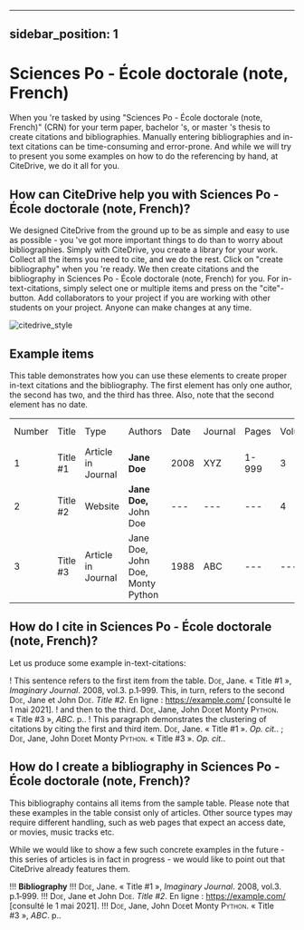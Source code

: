 
---
sidebar_position: 1
---

# Sciences Po - École doctorale (note, French)

When you 're tasked by using "Sciences Po - École doctorale (note, French)" (CRN) for your term paper, bachelor 's, or master 's thesis to create citations and bibliographies.
Manually entering bibliographies and in-text citations can be time-consuming and error-prone. And while we will try to present you some examples on how to do the referencing by hand, at CiteDrive, we do it all for you.

<!---
## About  Sciences Po - École doctorale (note, French)

* Title: Sciences Po - École doctorale (note, French)
* Short Title (Id): CRN)
* Authors: Sciences Po - École doctorale (note, French)
* Download: Sciences Po - École doctorale (note, French)
 --->

## How can CiteDrive help you with Sciences Po - École doctorale (note, French)?

We designed CiteDrive from the ground up to be as simple and easy to use as possible - you 've got more important things to do than to worry about bibliographies. Simply with CiteDrive, you create a library for your work. Collect all the items you need to cite, and we do the rest. Click on "create bibliography" when you 're ready. We then create citations and the bibliography in Sciences Po - École doctorale (note, French) for you. For in-text-citations, simply select one or multiple items and press on the "cite"-button. Add collaborators to your project if you are working with other students on your project. Anyone can make changes at any time.


![citedrive_style](images/sciences-po--ecole-doctorale-note-french.svg "Choose Sciences Po - École doctorale (note, French) in the CiteDrive App")


## Example items

This table demonstrates how you can use these elements to create proper in-text citations and the bibliography. The first element has only one author, the second has two, and the third has three. Also, note that the second element has no date.


<table>
  <tr>
   <td>Number
   </td>
   <td>Title
   </td>
   <td>Type
   </td>
   <td>Authors
   </td>
   <td>Date
   </td>
   <td>Journal
   </td>
   <td>Pages
   </td>
   <td>Volume
   </td>
   <td>Issue
   </td>
   <td>Access Date
   </td>
  </tr>
  <tr>
   <td>1
   </td>
   <td>Title #1
   </td>
   <td>Article in Journal
   </td>
   <td><strong>Jane Doe</strong>
   </td>
   <td>2008
   </td>
   <td>XYZ
   </td>
   <td>1-999
   </td>
   <td>3
   </td>
   <td>2
   </td>
   <td>--
   </td>
  </tr>
  <tr>
   <td>
2
   </td>
   <td>Title #2
   </td>
   <td>Website
   </td>
   <td><strong>Jane Doe, </strong>John Doe
   </td>
   <td>---
   </td>
   <td>---
   </td>
   <td>---
   </td>
   <td>4
   </td>
   <td>---
   </td>
   <td>2020-05-01
   </td>
  </tr>
  <tr>
   <td>3
   </td>
   <td>Title #3
   </td>
   <td>Article in Journal
   </td>
   <td>Jane Doe, John Doe, Monty Python
   </td>
   <td>1988
   </td>
   <td>ABC
   </td>
   <td>---
   </td>
   <td>---
   </td>
   <td>16
   </td>
   <td>---
   </td>
  </tr>
</table>



## How do I cite in  Sciences Po - École doctorale (note, French)?

Let us produce some example in-text-citations:

! This sentence refers to the first item from the table. <span style="font-variant:small-caps;">Doe</span>, Jane. « Title #1 », <i>Imaginary Journal</i>. 2008, vol.3. p.1‑999.  This, in turn, refers to the second <span style="font-variant:small-caps;">Doe</span>, Jane et John  <span style="font-variant:small-caps;">Doe</span>. <i>Title #2</i>. En ligne : https://example.com/ [consulté le 1 mai 2021]. 
! and then to the third.  <span style="font-variant:small-caps;">Doe</span>, Jane, John <span style="font-variant:small-caps;">Doe</span>et Monty <span style="font-variant:small-caps;">Python</span>. « Title #3 », <i>ABC</i>. p.. 
! This paragraph demonstrates the clustering of citations by citing the first and third item. <span style="font-variant:small-caps;">Doe</span>, Jane. « Title #1 ». <i>Op. cit.</i>. ; <span style="font-variant:small-caps;">Doe</span>, Jane, John <span style="font-variant:small-caps;">Doe</span>et Monty <span style="font-variant:small-caps;">Python</span>. « Title #3 ». <i>Op. cit.</i>.



## How do I create a bibliography in Sciences Po - École doctorale (note, French)?

This bibliography contains all items from the sample table. Please note that these examples in the table consist only of articles. Other source types may require different handling, such as web pages that expect an access date, or movies, music tracks etc.

While we would like to show a few such concrete examples in the future - this series of articles is in fact in progress - we would like to point out that CiteDrive already features them.


!!! **Bibliography**
!!! <span style="font-variant:small-caps;">Doe</span>, Jane. « Title #1 », <i>Imaginary Journal</i>. 2008, vol.3. p.1‑999.
!!! <span style="font-variant:small-caps;">Doe</span>, Jane et John  <span style="font-variant:small-caps;">Doe</span>. <i>Title #2</i>. En ligne : https://example.com/ [consulté le 1 mai 2021].
!!! <span style="font-variant:small-caps;">Doe</span>, Jane, John <span style="font-variant:small-caps;">Doe</span>et Monty <span style="font-variant:small-caps;">Python</span>. « Title #3 », <i>ABC</i>. p..


```
        